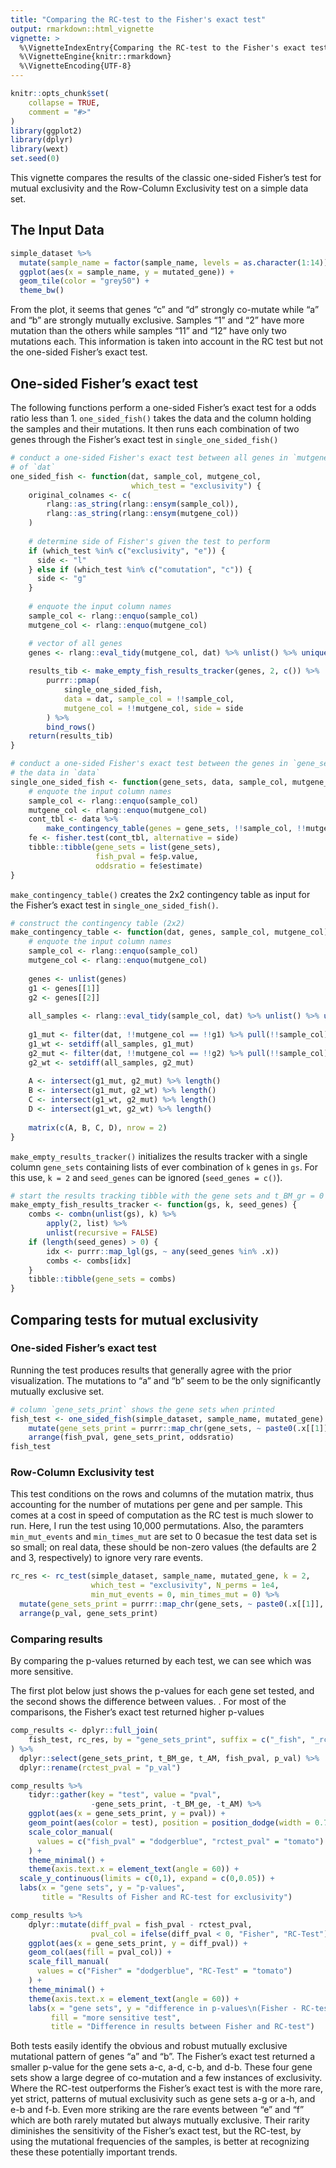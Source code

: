 ```yaml
---
title: "Comparing the RC-test to the Fisher's exact test"
output: rmarkdown::html_vignette
vignette: >
  %\VignetteIndexEntry{Comparing the RC-test to the Fisher's exact test}
  %\VignetteEngine{knitr::rmarkdown}
  %\VignetteEncoding{UTF-8}
---
```


```r
knitr::opts_chunk$set(
    collapse = TRUE,
    comment = "#>"
)
library(ggplot2)
library(dplyr)
library(wext)
set.seed(0)
```

This vignette compares the results of the classic one-sided Fisher's test for mutual exclusivity and the Row-Column Exclusivity test on a simple data set.

## The Input Data

```r
simple_dataset %>%
  mutate(sample_name = factor(sample_name, levels = as.character(1:14))) %>%
  ggplot(aes(x = sample_name, y = mutated_gene)) +
  geom_tile(color = "grey50") +
  theme_bw()
```

From the plot, it seems that genes "c" and "d" strongly co-mutate while "a" and "b" are strongly mutually exclusive. Samples "1" and "2" have more mutation than the others while samples "11" and "12" have only two mutations each. This information is taken into account in the RC test but not the one-sided Fisher's exact test. 

## One-sided Fisher's exact test

The following functions perform a one-sided Fisher's exact test for a odds ratio less than 1. `one_sided_fish()` takes the data and the column holding the samples and their mutations. It then runs each combination of two genes through the Fisher's exact test in `single_one_sided_fish()`

```r
# conduct a one-sided Fisher's exact test between all genes in `mutgene_col`
# of `dat`
one_sided_fish <- function(dat, sample_col, mutgene_col,
                           which_test = "exclusivity") {
    original_colnames <- c(
        rlang::as_string(rlang::ensym(sample_col)),
        rlang::as_string(rlang::ensym(mutgene_col))
    )
    
    # determine side of Fisher's given the test to perform
    if (which_test %in% c("exclusivity", "e")) {
      side <- "l"
    } else if (which_test %in% c("comutation", "c")) {
      side <- "g"
    }
    
    # enquote the input column names
    sample_col <- rlang::enquo(sample_col)
    mutgene_col <- rlang::enquo(mutgene_col)

    # vector of all genes
    genes <- rlang::eval_tidy(mutgene_col, dat) %>% unlist() %>% unique()
    
    results_tib <- make_empty_fish_results_tracker(genes, 2, c()) %>%
        purrr::pmap(
            single_one_sided_fish,
            data = dat, sample_col = !!sample_col,
            mutgene_col = !!mutgene_col, side = side
        ) %>% 
        bind_rows()
    return(results_tib)
}

# conduct a one-sided Fisher's exact test between the genes in `gene_set` using
# the data in `data`
single_one_sided_fish <- function(gene_sets, data, sample_col, mutgene_col, side) {
    # enquote the input column names
    sample_col <- rlang::enquo(sample_col)
    mutgene_col <- rlang::enquo(mutgene_col)
    cont_tbl <- data %>%
        make_contingency_table(genes = gene_sets, !!sample_col, !!mutgene_col)
    fe <- fisher.test(cont_tbl, alternative = side)
    tibble::tibble(gene_sets = list(gene_sets),
                   fish_pval = fe$p.value,
                   oddsratio = fe$estimate)
}

```

`make_contingency_table()` creates the 2x2 contingency table as input for the Fisher's exact test in `single_one_sided_fish()`.

```r
# construct the contingency table (2x2)
make_contingency_table <- function(dat, genes, sample_col, mutgene_col) {
    # enquote the input column names
    sample_col <- rlang::enquo(sample_col)
    mutgene_col <- rlang::enquo(mutgene_col)
    
    genes <- unlist(genes)
    g1 <- genes[[1]]
    g2 <- genes[[2]]
    
    all_samples <- rlang::eval_tidy(sample_col, dat) %>% unlist() %>% unique()
    
    g1_mut <- filter(dat, !!mutgene_col == !!g1) %>% pull(!!sample_col) %>% unique()
    g1_wt <- setdiff(all_samples, g1_mut)
    g2_mut <- filter(dat, !!mutgene_col == !!g2) %>% pull(!!sample_col) %>% unique()
    g2_wt <- setdiff(all_samples, g2_mut)
    
    A <- intersect(g1_mut, g2_mut) %>% length()
    B <- intersect(g1_mut, g2_wt) %>% length()
    C <- intersect(g1_wt, g2_mut) %>% length()
    D <- intersect(g1_wt, g2_wt) %>% length()
    
    matrix(c(A, B, C, D), nrow = 2)
}
```

`make_empty_results_tracker()` initializes the results tracker with a single column `gene_sets` containing lists of ever combination of `k` genes in `gs`. For this use, `k = 2` and `seed_genes` can be ignored (`seed_genes = c()`).

```r
# start the results tracking tibble with the gene sets and t_BM_gr = 0
make_empty_fish_results_tracker <- function(gs, k, seed_genes) {
    combs <- combn(unlist(gs), k) %>%
        apply(2, list) %>%
        unlist(recursive = FALSE)
    if (length(seed_genes) > 0) {
        idx <- purrr::map_lgl(gs, ~ any(seed_genes %in% .x))
        combs <- combs[idx]
    }
    tibble::tibble(gene_sets = combs)
}
```

## Comparing tests for mutual exclusivity

### One-sided Fisher's exact test

Running the test produces results that generally agree with the prior visualization. The mutations to "a" and "b" seem to be the only significantly mutually exclusive set.

```r
# column `gene_sets_print` shows the gene sets when printed
fish_test <- one_sided_fish(simple_dataset, sample_name, mutated_gene) %>% 
    mutate(gene_sets_print = purrr::map_chr(gene_sets, ~ paste0(.x[[1]], "-", .x[[2]]))) %>% 
    arrange(fish_pval, gene_sets_print, oddsratio)
fish_test
```

### Row-Column Exclusivity test

This test conditions on the rows and columns of the mutation matrix, thus accounting for the number of mutations per gene and per sample. This comes at a cost in speed of computation as the RC test is much slower to run. Here, I run the test using 10,000 permutations. Also, the paramters `min_mut_events` and `min_times_mut` are set to 0 becasue the test data set is so small; on real data, these should be non-zero values (the defaults are 2 and 3, respectively) to ignore very rare events.

```r
rc_res <- rc_test(simple_dataset, sample_name, mutated_gene, k = 2,
                  which_test = "exclusivity", N_perms = 1e4,
                  min_mut_events = 0, min_times_mut = 0) %>% 
  mutate(gene_sets_print = purrr::map_chr(gene_sets, ~ paste0(.x[[1]], "-", .x[[2]]))) %>% 
  arrange(p_val, gene_sets_print)
```

### Comparing results

By comparing the p-values returned by each test, we can see which was more sensitive.

The first plot below just shows the p-values for each gene set tested, and the second shows the difference between values. . For most of the comparisons, the Fisher's exact test returned higher p-values

```r
comp_results <- dplyr::full_join(
    fish_test, rc_res, by = "gene_sets_print", suffix = c("_fish", "_rctest")
) %>%
  dplyr::select(gene_sets_print, t_BM_ge, t_AM, fish_pval, p_val) %>% 
  dplyr::rename(rctest_pval = "p_val")
```

```r
comp_results %>%
    tidyr::gather(key = "test", value = "pval",
                  -gene_sets_print, -t_BM_ge, -t_AM) %>% 
    ggplot(aes(x = gene_sets_print, y = pval)) +
    geom_point(aes(color = test), position = position_dodge(width = 0.7)) +
    scale_color_manual(
      values = c("fish_pval" = "dodgerblue", "rctest_pval" = "tomato")
    ) +
    theme_minimal() +
    theme(axis.text.x = element_text(angle = 60)) +
  scale_y_continuous(limits = c(0,1), expand = c(0,0.05)) +
  labs(x = "gene sets", y = "p-values",
       title = "Results of Fisher and RC-test for exclusivity")
```

```r
comp_results %>%
    dplyr::mutate(diff_pval = fish_pval - rctest_pval,
                  pval_col = ifelse(diff_pval < 0, "Fisher", "RC-Test")) %>% 
    ggplot(aes(x = gene_sets_print, y = diff_pval)) +
    geom_col(aes(fill = pval_col)) +
    scale_fill_manual(
      values = c("Fisher" = "dodgerblue", "RC-Test" = "tomato")
    ) +
    theme_minimal() +
    theme(axis.text.x = element_text(angle = 60)) +
    labs(x = "gene sets", y = "difference in p-values\n(Fisher - RC-test)",
         fill = "more sensitive test",
         title = "Difference in results between Fisher and RC-test")
```

Both tests easily identify the obvious and robust mutually exclusive mutational pattern of genes "a" and "b". The Fisher's exact test returned a smaller p-value for the gene sets a-c, a-d, c-b, and d-b. These four gene sets show a large degree of co-mutation and a few instances of exclusivity. Where the RC-test outperforms the Fisher's exact test is with the more rare, yet strict, patterns of mutual exclusivity such as gene sets a-g or a-h, and e-b and f-b. Even more striking are the rare events between "e" and "f" which are both rarely mutated but always mutually exclusive. Their rarity diminishes the sensitivity of the Fisher's exact test, but the RC-test, by using the mutational frequencies of the samples, is better at recognizing these these potentially important trends.
